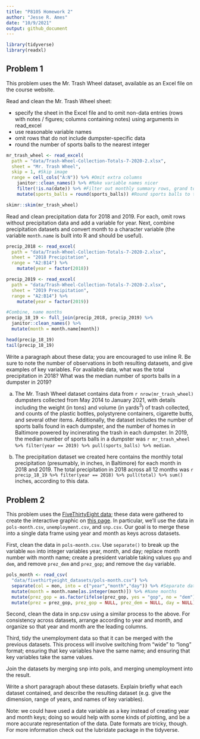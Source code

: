 ```yaml
---
title: "P8105 Homework 2"
author: "Jesse R. Ames"
date: "10/9/2021"
output: github_document
---
```


```r
library(tidyverse)
library(readxl)
```

## Problem 1

This problem uses the Mr. Trash Wheel dataset, available as an Excel file on the course website.

Read and clean the Mr. Trash Wheel sheet:

* specify the sheet in the Excel file and to omit non-data entries (rows with notes / figures; columns containing notes) using arguments in read_excel
* use reasonable variable names
* omit rows that do not include dumpster-specific data
* round the number of sports balls to the nearest integer

```r
mr_trash_wheel <- read_excel(
  path = "data/Trash-Wheel-Collection-Totals-7-2020-2.xlsx",
  sheet = "Mr. Trash Wheel",
  skip = 1, #Skip image
  range = cell_cols("A:N")) %>% #Omit extra columns
    janitor::clean_names() %>% #Make variable names nicer
    filter(!is.na(date)) %>% #Filter out monthly summary rows, grand total
    mutate(sports_balls = round(sports_balls)) #Round sports balls to the nearest integer

skimr::skim(mr_trash_wheel)
```

Read and clean precipitation data for 2018 and 2019. For each, omit rows without precipitation data and add a variable for year. Next, combine precipitation datasets and convert month to a character variable (the variable `month.name` is built into R and should be useful).

```r
precip_2018 <- read_excel(
  path = "data/Trash-Wheel-Collection-Totals-7-2020-2.xlsx",
  sheet = "2018 Precipitation",
  range = "A2:B14") %>%
    mutate(year = factor(2018))

precip_2019 <- read_excel(
  path = "data/Trash-Wheel-Collection-Totals-7-2020-2.xlsx",
  sheet = "2019 Precipitation",
  range = "A2:B14") %>%
    mutate(year = factor(2019))

#Combine, name months
precip_18_19 <- full_join(precip_2018, precip_2019) %>%
  janitor::clean_names() %>%
  mutate(month = month.name[month])

head(precip_18_19)
tail(precip_18_19)
```

Write a paragraph about these data; you are encouraged to use inline R. Be sure to note the number of observations in both resulting datasets, and give examples of key variables. For available data, what was the total precipitation in 2018? What was the median number of sports balls in a dumpster in 2019?

a) The Mr. Trash Wheel dataset contains data from `r nrow(mr_trash_wheel)` dumpsters collected from May 2014 to January 2021, with details including the weight (in tons) and volume (in yards$^3$) of trash collected, and counts of the plastic bottles, polystyrene containers, cigarette butts, and several other items. Additionally, the dataset includes the number of sports balls found in each dumpster, and the number of homes in Baltimore powered by incinerating the trash in each dumpster. In 2019, the median number of sports balls in a dumpster was `r mr_trash_wheel %>% filter(year == 2019) %>% pull(sports_balls) %>% median`.

b) The precipitation dataset we created here contains the monthly total precipitation (presumably, in inches, in Baltimore) for each month in 2018 and 2019. The total precipitation in 2018 across all 12 months was `r precip_18_19 %>% filter(year == 2018) %>% pull(total) %>% sum()` inches, according to this data.

## Problem 2

This problem uses the [FiveThirtyEight data](https://www.p8105.com/dataset_fivethirtyeight.html); these data were gathered to create the interactive graphic on [this page](https://fivethirtyeight.com/features/science-isnt-broken/#part1). In particular, we’ll use the data in `pols-month.csv`, `unemployment.csv`, and `snp.csv`. Our goal is to merge these into a single data frame using year and month as keys across datasets.

First, clean the data in `pols-month.csv`. Use `separate()` to break up the variable `mon` into integer variables year, month, and day; replace month number with month name; create a president variable taking values `gop` and `dem`, and remove `prez_dem` and `prez_gop`; and remove the `day` variable.

```r
pols_month <- read_csv(
  "data/fivethirtyeight_datasets/pols-month.csv") %>%
  separate(col = mon, into = c("year","month","day")) %>% #Separate dates into year/month/day
  mutate(month = month.name[as.integer(month)]) %>% #Name months
  mutate(prez_gop = as.factor(ifelse(prez_gop, yes = "gop", no = "dem"))) %>% #President variable
  mutate(prez = prez_gop, prez_gop = NULL, prez_dem = NULL, day = NULL) #Remove extra variables
```

Second, clean the data in snp.csv using a similar process to the above. For consistency across datasets, arrange according to year and month, and organize so that year and month are the leading columns.

Third, tidy the unemployment data so that it can be merged with the previous datasets. This process will involve switching from “wide” to “long” format; ensuring that key variables have the same name; and ensuring that key variables take the same values.

Join the datasets by merging snp into pols, and merging unemployment into the result.

Write a short paragraph about these datasets. Explain briefly what each dataset contained, and describe the resulting dataset (e.g. give the dimension, range of years, and names of key variables).

Note: we could have used a date variable as a key instead of creating year and month keys; doing so would help with some kinds of plotting, and be a more accurate representation of the data. Date formats are tricky, though. For more information check out the lubridate package in the tidyverse.
